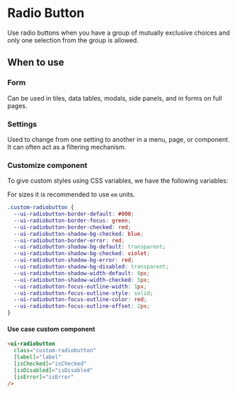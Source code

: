 
<Meta title="Components/Forms/radiobutton" />

# Radio Button
Use radio buttons when you have a group of mutually exclusive choices and only one selection from the group is allowed.

## When to use

### Form
Can be used in tiles, data tables, modals, side panels, and in forms on full pages.

### Settings
Used to change from one setting to another in a menu, page, or component. It can often act as a filtering mechanism.


### Customize component
To give custom styles using CSS variables, we have the following variables:


For sizes it is recommended to use `em` units.
```CSS
.custom-radiobutton {
  --ui-radiobutton-border-default: #000;
  --ui-radiobutton-border-focus: green;
  --ui-radiobutton-border-checked: red;
  --ui-radiobutton-shadow-bg-checked: blue;
  --ui-radiobutton-border-error: red;
  --ui-radiobutton-shadow-bg-default: transparent;
  --ui-radiobutton-shadow-bg-checked: violet;
  --ui-radiobutton-shadow-bg-error: red;
  --ui-radiobutton-shadow-bg-disabled: transparent;
  --ui-radiobutton-shadow-width-default: 0px;
  --ui-radiobutton-shadow-width-checked: 5px;
  --ui-radiobutton-focus-outline-width: 1px;
  --ui-radiobutton-focus-outline-style: solid;
  --ui-radiobutton-focus-outline-color: red;
  --ui-radiobutton-focus-outline-offset: 2px;
}
```
#### Use case custom component

```html
<ui-radiobutton
  class="custom-radiobutton"
  [label]="label"
  [isChecked]="isChecked"
  [isDisabled]="isDisabled"
  [isError]="isError"
/>
```

